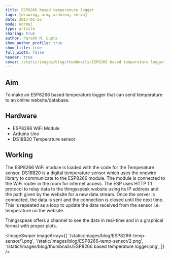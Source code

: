 ```yaml
---
title: ESP8266 based temperature logger
tags: [drawing, arm, arduino, servo]
date: 2017-01-25
mode: normal
type: article
sharing: true
author: Parakh M. Gupta
show_author_profile: true
show_title: true
full_width: false
header: true
cover: /static/images/blog/thumbnails/ESP8266 based temperature logger.png
---
```


## Aim

To make an ESP8266 based temperature logger that can send temperature to an online website/database.

## Hardware

- ESP8266 WiFi Module
- Arduino Uno
- DS18B20 Temperature sensor

## Working

The ESP8266 WiFi module is loaded with the code for the Temperature sensor. DS18B20 is a digital temperature sensor which uses the onewire library to communicate to the ESP8266 module. The module is connected to the WiFi router in the room for internet access. The ESP uses HTTP 1.1 protocol to relay data to the thingsspeak website using its IP address and the path given by the website for a new data stream. Once the server is connected, the data is sent and the connection is closed until the next time. This is repeated as a loop to update the data received from the sensor i.e. temperature on the website.

Thingsspeak offers a channel to see the data in real-time and in a graphical format with proper plots.

<ImageSwiper
  imageArray={[
    '/static/images/blog/ESP8266-temp-sensor/1.png',
    '/static/images/blog/ESP8266-temp-sensor/2.png',
    '/static/images/blog/thumbnails/ESP8266 based temperature logger.png',
  ]}
/>
